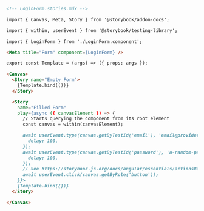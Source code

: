 ```md
<!-- LoginForm.stories.mdx -->

import { Canvas, Meta, Story } from '@storybook/addon-docs';

import { within, userEvent } from '@storybook/testing-library';

import { LoginForm } from './LoginForm.component';

<Meta title="Form" component={LoginForm} />

export const Template = (args) => ({ props: args });

<Canvas>
  <Story name="Empty Form">
    {Template.bind(())}
  </Story>

  <Story
    name="Filled Form"
    play={async ({ canvasElement }) => {
      // Starts querying the component from its root element
      const canvas = within(canvasElement);

      await userEvent.type(canvas.getByTestId('email'), 'email@provider.com', {
        delay: 100,
      });
      await userEvent.type(canvas.getByTestId('password'), 'a-random-password', {
        delay: 100,
      });
      // See https://storybook.js.org/docs/angular/essentials/actions#automatically-matching-args to learn how to setup logging in the Actions panel
      await userEvent.click(canvas.getByRole('button'));
    }}>
    {Template.bind({})}
  </Story>

</Canvas>
```